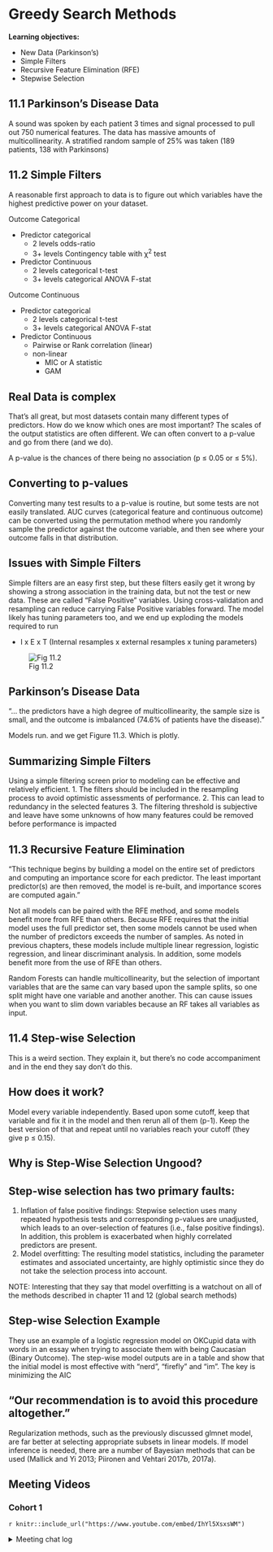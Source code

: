 # Greedy Search Methods

**Learning objectives:**

- New Data (Parkinson's)
- Simple Filters
- Recursive Feature Elimination (RFE)
- Stepwise Selection

## 11.1 Parkinson's Disease Data {-}

A sound was spoken by each patient 3 times and signal processed to pull out 750 numerical features. The data has massive amounts of multicollinearity. A stratified random sample of 25% was taken (189 patients, 138 with Parkinsons)

## 11.2 Simple Filters {-}

A reasonable first approach to data is to figure out which variables have the highest predictive power on your dataset.

Outcome Categorical

- Predictor categorical
  - 2 levels odds-ratio
  - 3+ levels Contingency table with χ^2^ test
  
- Predictor Continuous
  - 2 levels categorical t-test
  - 3+ levels categorical ANOVA F-stat

Outcome Continuous

- Predictor categorical
  - 2 levels categorical t-test
  - 3+ levels categorical ANOVA F-stat

- Predictor Continuous
  - Pairwise or Rank correlation (linear)
  - non-linear
    - MIC or A statistic
    - GAM

## Real Data is complex {-}

That's all great, but most datasets contain many different types of predictors. How do we know which ones are most important? The scales of the output statistics are often different. We can often convert to a p-value and go from there (and we do).

A p-value is the chances of there being no association (p ≤ 0.05 or ≤ 5%). 


## Converting to p-values {-}

Converting many test results to a p-value is routine, but some tests are not easily translated. AUC curves (categorical feature and continuous outcome) can be converted using the permutation method where you randomly sample the predictor against the outcome variable, and then see where your outcome falls in that distribution. 

## Issues with Simple Filters {-}

Simple filters are an easy first step, but these filters easily get it wrong by showing a strong association in the training data, but not the test or new data. These are called "False Positive" variables. 
Using cross-validation and resampling can reduce carrying False Positive variables forward. The model likely has tuning parameters too, and we end up exploding the models required to run 

- I x E x T (Internal resamples x external resamples x tuning parameters) 

![Fig 11.2](http://www.feat.engineering/figures/resampling-filters.svg)

## Parkinson's Disease Data {-}

"... the predictors have a high degree of multicollinearity, the sample size is small, and the outcome is imbalanced (74.6% of patients have the disease)."

Models run. and we get Figure 11.3. Which is plotly. 

## Summarizing Simple Filters {-}

Using a simple filtering screen prior to modeling can be effective and relatively efficient. 
1. The filters should be included in the resampling process to avoid optimistic assessments of performance.
2. This can lead to redundancy in the selected features
3. The filtering threshold is subjective and leave have some unknowns of how many features could be removed before performance is impacted


## 11.3 Recursive Feature Elimination {-}

"This technique begins by building a model on the entire set of predictors and computing an importance score for each predictor. The least important predictor(s) are then removed, the model is re-built, and importance scores are computed again."

Not all models can be paired with the RFE method, and some models benefit more from RFE than others. Because RFE requires that the initial model uses the full predictor set, then some models cannot be used when the number of predictors exceeds the number of samples. As noted in previous chapters, these models include multiple linear regression, logistic regression, and linear discriminant analysis.
In addition, some models benefit more from the use of RFE than others.

Random Forests can handle multicollinearity, but the selection of important variables that are the same can vary based upon the sample splits, so one split might have one variable and another another. This can cause issues when you want to slim down variables because an RF takes all variables as input. 


## 11.4 Step-wise Selection {-}

This is a weird section. They explain it, but there's no code accompaniment and in the end they say don't do this. 

## How does it work? {-}

Model every variable independently. Based upon some cutoff, keep that variable and fix it in the model and then rerun all of them (p-1). Keep the best version of that and repeat until no variables reach your cutoff (they give p ≤ 0.15). 

## Why is Step-Wise Selection Ungood? {-}

## Step-wise selection has two primary faults: {-}

1. Inflation of false positive findings: Stepwise selection uses many repeated hypothesis tests and corresponding p-values are unadjusted, which leads to an over-selection of features (i.e., false positive findings). In addition, this problem is exacerbated when highly correlated predictors are present.
2. Model overfitting: The resulting model statistics, including the parameter estimates and associated uncertainty, are highly optimistic since they do not take the selection process into account.

NOTE: 
Interesting that they say that model overfitting is a watchout on all of the methods described in chapter 11 and 12 (global search methods)

## Step-wise Selection Example {-}

They use an example of a logistic regression model on OKCupid data with words in an essay when trying to associate them with being Caucasian (Binary Outcome). The step-wise model outputs are in a table and show that the initial model is most effective with "nerd", "firefly" and "im". The key is minimizing the AIC

## "Our recommendation is to avoid this procedure altogether." {-}

Regularization methods, such as the previously discussed glmnet model, are far better at selecting appropriate subsets in linear models. If model inference is needed, there are a number of Bayesian methods that can be used (Mallick and Yi 2013; Piironen and Vehtari 2017b, 2017a).

## Meeting Videos {-}

### Cohort 1

`r knitr::include_url("https://www.youtube.com/embed/IhYl5XsxsWM")`

<details>
<summary> Meeting chat log </summary>
```
00:10:16	Federica Gazzelloni:	https://en.wikipedia.org/wiki/Maximal_information_coefficient
00:29:07	Ricardo Serrano:	An alternative to RFE is the Boruta package for feature selection https://www.analyticsvidhya.com/blog/2016/03/select-important-variables-boruta-package/
00:31:38	ethan tenison:	Looks promising Ricardo !
```
</details>
